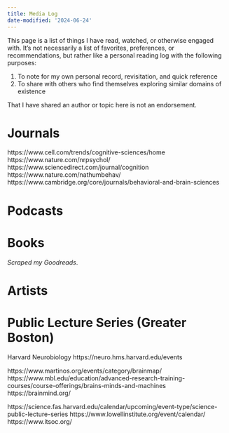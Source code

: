 ```yaml
---
title: Media Log
date-modified: '2024-06-24'
---
```


This page is a list of things I have read, watched, or otherwise engaged with. It's not necessarily a list of favorites, preferences, or recommendations, but rather like a personal reading log with the following purposes:

1) To note for my own personal record, revisitation, and quick reference
2) To share with others who find themselves exploring similar domains of existence

That I have shared an author or topic here is not an endorsement.

# Journals

https://www.cell.com/trends/cognitive-sciences/home
https://www.nature.com/nrpsychol/
https://www.sciencedirect.com/journal/cognition
https://www.nature.com/nathumbehav/
https://www.cambridge.org/core/journals/behavioral-and-brain-sciences

# Podcasts

# Books

_Scraped my Goodreads_.

# Artists


# Public Lecture Series (Greater Boston)

Harvard Neurobiology https://neuro.hms.harvard.edu/events

https://www.martinos.org/events/category/brainmap/
https://www.mbl.edu/education/advanced-research-training-courses/course-offerings/brains-minds-and-machines
https://brainmind.org/

https://science.fas.harvard.edu/calendar/upcoming/event-type/science-public-lecture-series
https://www.lowellinstitute.org/event/calendar/
https://www.itsoc.org/


